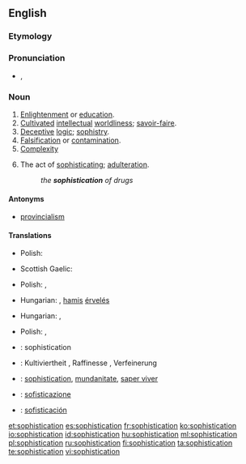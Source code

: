 ==English==

===Etymology===
{{suffix|sophisticate|ion}}

===Pronunciation===
* {{IPA|/səˌfɪs.tɪˈkeɪ.ʃən/}}, {{X-SAMPA|/s@%fIs.tI"keI.S@n/}}

===Noun===
{{en-noun|-}}

# [[enlightenment|Enlightenment]] or [[education]].
# [[cultivated|Cultivated]] [[intellectual]] [[worldliness]]; [[savoir-faire]].
# [[deceptive|Deceptive]] [[logic]]; [[sophistry]].
# [[falsification|Falsification]] or [[contamination]].
# [[complexity|Complexity]]
# {{context|archaic}} The act of [[sophisticate|sophisticating]]; [[adulteration]].
#: ''the '''sophistication''' of drugs''
#: {{rfquotek|Boyle}}

====Antonyms====
* {{sense|cultivated intellectual worldliness}} [[provincialism]]

====Translations====
{{trans-top|enlightenment or education}}
* Polish: {{t-|pl|zaawansowanie|n}}
{{trans-mid}}
* Scottish Gaelic: {{t-|gd|ionnsachadh|m}} {{qualifier|education}}
{{trans-bottom}}

{{trans-top|cultivated intellectual worldliness; savoir-faire}}
* Polish: {{t-|pl|obycie|n}}, {{t-|pl|wyrobienie|n}}
{{trans-mid}}
{{trans-bottom}}

{{trans-top|deceptive logic; sophistry}}
* Hungarian: {{t-|hu|álokoskodás}}, [[hamis]] [[érvelés]]
{{trans-mid}}
{{trans-bottom}}

{{trans-top|falsification or contamination}}
* Hungarian: {{t-|hu|meghamisítás}}, {{t-|hu|elferdítés}}
{{trans-mid}}
{{trans-bottom}}

{{trans-top|complexity}}
* Polish: {{t+|pl|finezja|f}}, {{t-|pl|wyrafinowanie|n}}
{{trans-mid}}
{{trans-bottom}}

{{checktrans-top}}
* {{ttbc|fr}}: sophistication {{f}}
* {{ttbc|de}}: Kultiviertheit {{f}}, Raffinesse {{f}}, Verfeinerung {{f}}
* {{ttbc|ia}}: [[sophistication]], [[mundanitate]], [[saper viver]]
* {{ttbc|it}}: [[sofisticazione]]
{{trans-mid}}
* {{ttbc|es}}: [[sofisticación]]
{{trans-bottom}}

[[et:sophistication]]
[[es:sophistication]]
[[fr:sophistication]]
[[ko:sophistication]]
[[io:sophistication]]
[[id:sophistication]]
[[hu:sophistication]]
[[ml:sophistication]]
[[pl:sophistication]]
[[ru:sophistication]]
[[fi:sophistication]]
[[ta:sophistication]]
[[te:sophistication]]
[[vi:sophistication]]